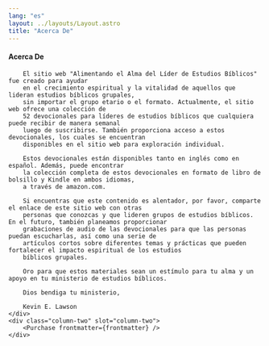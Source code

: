 ```yaml
---
lang: "es"
layout: ../layouts/Layout.astro
title: "Acerca De"
---
```



<Columns>
	<div class="column-one section" slot="column-one">
		<h4 class="section-title">Acerca De</h4>

		El sitio web "Alimentando el Alma del Líder de Estudios Bíblicos" fue creado para ayudar 
		en el crecimiento espiritual y la vitalidad de aquellos que lideran estudios bíblicos grupales, 
		sin importar el grupo etario o el formato. Actualmente, el sitio web ofrece una colección de 
		52 devocionales para líderes de estudios bíblicos que cualquiera puede recibir de manera semanal 
		luego de suscribirse. También proporciona acceso a estos devocionales, los cuales se encuentran 
		disponibles en el sitio web para exploración individual. 
		
		Estos devocionales están disponibles tanto en inglés como en español. Además, puede encontrar 
		la colección completa de estos devocionales en formato de libro de bolsillo y Kindle en ambos idiomas, 
		a través de amazon.com.

		Si encuentras que este contenido es alentador, por favor, comparte el enlace de este sitio web con otras 
		personas que conozcas y que lideren grupos de estudios bíblicos. En el futuro, también planeamos proporcionar 
		grabaciones de audio de las devocionales para que las personas puedan escucharlas, así como una serie de 
		artículos cortos sobre diferentes temas y prácticas que pueden fortalecer el impacto espiritual de los estudios 
		bíblicos grupales.

		Oro para que estos materiales sean un estímulo para tu alma y un apoyo en tu ministerio de estudios bíblicos.

		Dios bendiga tu ministerio,

		Kevin E. Lawson
	</div>
	<div class="column-two" slot="column-two">
		<Purchase frontmatter={frontmatter} />
	</div>
</Columns>